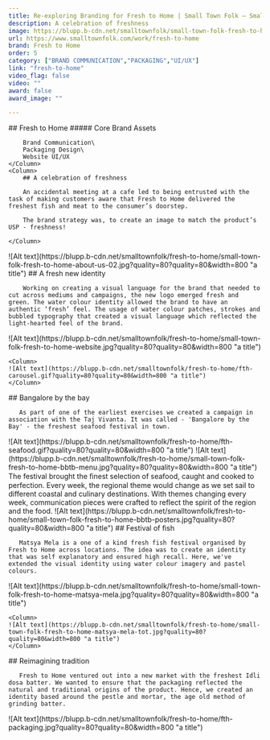 ```yaml
---
title: Re-exploring Branding for Fresh to Home | Small Town Folk — Small Town Folk
description: A celebration of freshness 
image: https://blupp.b-cdn.net/smalltownfolk/small-town-folk-fresh-to-home-cover.jpg?quality=80
url: https://www.smalltownfolk.com/work/fresh-to-home
brand: Fresh to Home 
order: 5
category: ["BRAND COMMUNICATION","PACKAGING","UI/UX"]
link: "fresh-to-home"
video_flag: false
video: ""
award: false
award_image: ""

---
```


<Column2>
    <Column>
        ## Fresh to Home
        ##### Core Brand Assets

        Brand Communication\
        Packaging Design\
        Website UI/UX
    </Column>
    <Column>
        ## A celebration of freshness 
        
        An accidental meeting at a cafe led to being entrusted with the task of making customers aware that Fresh to Home delivered the freshest fish and meat to the consumer’s doorstep.

        The brand strategy was, to create an image to match the product’s USP - freshness!

    </Column>
</Column2>

<Column>
    ![Alt text](https://blupp.b-cdn.net/smalltownfolk/fresh-to-home/small-town-folk-fresh-to-home-about-us-02.jpg?quality=80?quality=80&width=800 "a title")
</Column>

<Column>
        ## A fresh new identity 
        
        Working on creating a visual language for the brand that needed to cut across mediums and campaigns, the new logo emerged fresh and green. The water colour identity allowed the brand to have an authentic ‘fresh’ feel. The usage of water colour patches, strokes and bubbled typography that created a visual language which reflected the light-hearted feel of the brand. 
</Column>

<Column2>
    <Column>
    ![Alt text](https://blupp.b-cdn.net/smalltownfolk/fresh-to-home/small-town-folk-fresh-to-home-website.jpg?quality=80?quality=80&width=800 "a title")
    </Column>

    <Column>
    ![Alt text](https://blupp.b-cdn.net/smalltownfolk/fresh-to-home/fth-carousel.gif?quality=80?quality=80&width=800 "a title")
    </Column>
</Column2>

<Column>
        ## Bangalore by the bay 
        
       As part of one of the earliest exercises we created a campaign in association with the Taj Vivanta. It was called - 'Bangalore by the Bay' - the freshest seafood festival in town. 
</Column>

<Column>
    ![Alt text](https://blupp.b-cdn.net/smalltownfolk/fresh-to-home/fth-seafood.gif?quality=80?quality=80&width=800 "a title")
</Column>

<Column>
    ![Alt text](https://blupp.b-cdn.net/smalltownfolk/fresh-to-home/small-town-folk-fresh-to-home-bbtb-menu.jpg?quality=80?quality=80&width=800 "a title")
</Column>

<Column>        
       The festival brought the ﬁnest selection of seafood, caught and cooked to perfection. Every week, the regional theme would change as we set sail to different coastal and culinary destinations. With themes changing every week, communication pieces were crafted to reflect the spirit of the region and the food. 
</Column>

<Column>
    ![Alt text](https://blupp.b-cdn.net/smalltownfolk/fresh-to-home/small-town-folk-fresh-to-home-bbtb-posters.jpg?quality=80?quality=80&width=800 "a title")
</Column>

<Column>
        ## Festival of fish  
        
       Matsya Mela is a one of a kind fresh fish festival organised by Fresh to Home across locations. The idea was to create an identity that was self explanatory and ensured high recall. Here, we've extended the visual identity using water colour imagery and pastel colours.
</Column>

<Column2>
    <Column>
    ![Alt text](https://blupp.b-cdn.net/smalltownfolk/fresh-to-home/small-town-folk-fresh-to-home-matsya-mela.jpg?quality=80?quality=80&width=800 "a title")
    </Column>

    <Column>
    ![Alt text](https://blupp.b-cdn.net/smalltownfolk/fresh-to-home/small-town-folk-fresh-to-home-matsya-mela-tot.jpg?quality=80?quality=80&width=800 "a title")
    </Column>
</Column2>

<Column>
        ## Reimagining tradition 
        
       Fresh to Home ventured out into a new market with the freshest Idli dosa batter. We wanted to ensure that the packaging reflected the natural and traditional origins of the product. Hence, we created an identity based around the pestle and mortar, the age old method of grinding batter.  
</Column>

<Column>
    ![Alt text](https://blupp.b-cdn.net/smalltownfolk/fresh-to-home/fth-packaging.jpg?quality=80?quality=80&width=800 "a title")
</Column>
